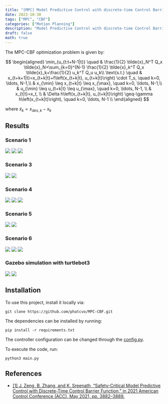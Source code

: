 ```yaml
---
title: "[MPC] Model Predictive Control with discrete-time Control Barrier Functions"
date: 2023-10-30
tags: ["MPC", "CBF"]
categories: ["Motion Planning"]
description: "Model Predictive Control with discrete-time Control Barrier Functions (MPC-CBF) for a wheeled mobile robot."
draft: false
math: true
---
```


The MPC-CBF optimization problem is given by:


$$
\begin{aligned}
\min_{u_{t:t+N-1|t}} \quad & \frac{1}{2} \tilde{x}_N^T Q_x \tilde{x}_N+\sum_{k=0}^{N-1} \frac{1}{2} \tilde{x}_k^T Q_x \tilde{x}_k+\frac{1}{2} u_k^T Q_u u_k\\
\text{s.t.} \quad 
& x_{t+k+1|t}=x_{t+k|t}+f\left(x_{t+k|t}, u_{t+k|t}\right) \cdot T_s, \quad k=0, \ldots, N-1,\\
& x_{\min} \leq x_{t+k|t} \leq x_{\max}, \quad k=0, \ldots, N-1,\\
& u_{\min} \leq u_{t+k|t} \leq u_{\max}, \quad k=0, \ldots, N-1,   \\
& x_{t|t}=x_t,   \\
& \Delta h\left(x_{t+k|t}, u_{t+k|t}\right) \geq-\gamma h\left(x_{t+k|t}\right), \quad k=0, \ldots, N-1 \\
\end{aligned}
$$


where $\tilde{x}_k=x_{des,k} - x_{k}$


Results
-------

### Scenario 1
![](https://raw.githubusercontent.com/phatcvo/MPC-CBF/main/images/Display/path_comparisons.png)
![](https://raw.githubusercontent.com/phatcvo/MPC-CBF/main/images/Display/path_scenario1.png)
![](https://raw.githubusercontent.com/phatcvo/MPC-CBF/main/images/Display/trajectories_animation_scenario1.gif)


### Scenario 3
![](https://raw.githubusercontent.com/phatcvo/MPC-CBF/main/images/Display/path_animation_scenario3.gif)
![](https://raw.githubusercontent.com/phatcvo/MPC-CBF/main/images/Display/cbf_scenario3.png)

### Scenario 4
![](https://raw.githubusercontent.com/phatcvo/MPC-CBF/main/images/Display/path_animation_scenario4.gif)
![](https://raw.githubusercontent.com/phatcvo/MPC-CBF/main/images/Display/cbf_scenario4.png)
![](https://raw.githubusercontent.com/phatcvo/MPC-CBF/main/images/Display/trajectories_scenario4.png)

### Scenario 5
![](https://raw.githubusercontent.com/phatcvo/MPC-CBF/main/images/Display/path_animation_scenario5.gif)
![](https://raw.githubusercontent.com/phatcvo/MPC-CBF/main/images/MPC-CBF/scen5_N20_safd03_gamma02/trajectories_animation.gif)

### Scenario 6
![](https://raw.githubusercontent.com/phatcvo/MPC-CBF/main/images/Display/path_animation_scenario6.gif)
![](https://raw.githubusercontent.com/phatcvo/MPC-CBF/main/images/Display/cbf_scenario6.png)
![](https://raw.githubusercontent.com/phatcvo/MPC-CBF/main/images/MPC-CBF/scen6_N20_safed03_gamma06/trajectories_animation.gif)

### Gazebo simulation with turtlebot3
![](https://raw.githubusercontent.com/phatcvo/MPC-CBF/main/images/Display/s1.gif)
![](https://raw.githubusercontent.com/phatcvo/MPC-CBF/main/images/Display/s2.gif)




Installation
------------

To use this project, install it locally via:
```
git clone https://github.com/phatcvo/MPC-CBF.git
```

The dependencies can be installed by running:
```
pip install -r requirements.txt
```

The controller configuration can be changed through the [config.py](https://github.com/phatcvo/MPC-CBF/blob/main/config.py).

To execute the code, run:
```
python3 main.py
```


References
----------
* [[1] J. Zeng, B. Zhang, and K. Sreenath, “Safety-Critical Model Predictive Control with Discrete-Time Control
Barrier Function,” in 2021 American Control Conference (ACC), May 2021, pp. 3882–3889.](https://ieeexplore.ieee.org/document/9483029)
